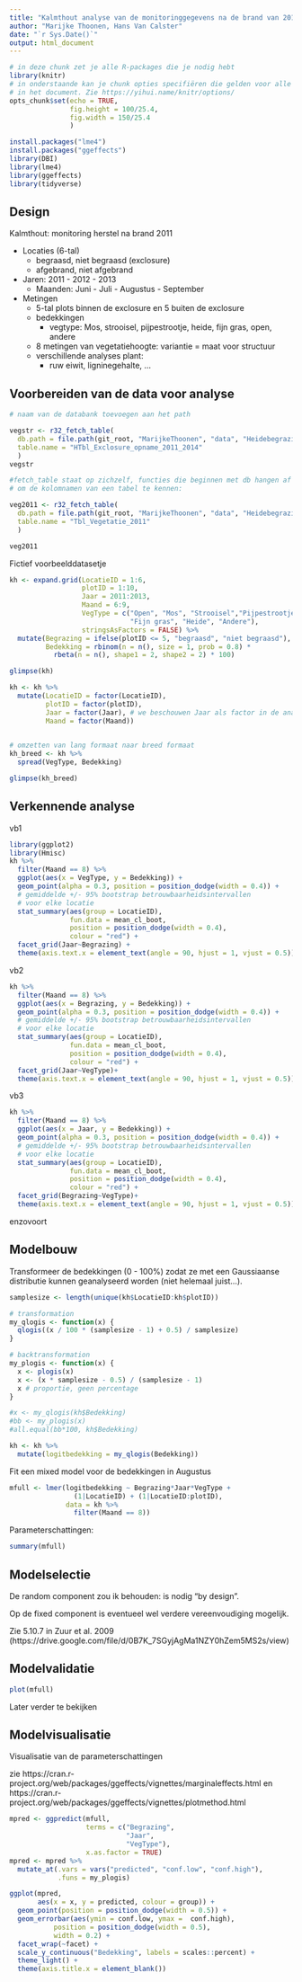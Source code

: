 ```yaml
---
title: "Kalmthout analyse van de monitoringgegevens na de brand van 2011"
author: "Marijke Thoonen, Hans Van Calster"
date: "`r Sys.Date()`"
output: html_document
---
```


```r
# in deze chunk zet je alle R-packages die je nodig hebt
library(knitr)
# in onderstaande kan je chunk opties specifiëren die gelden voor alle chunks 
# in het document. Zie https://yihui.name/knitr/options/
opts_chunk$set(echo = TRUE,
               fig.height = 100/25.4,
               fig.width = 150/25.4
               )

install.packages("lme4")
install.packages("ggeffects")
library(DBI)
library(lme4)
library(ggeffects)
library(tidyverse)
```

## Design

Kalmthout: monitoring herstel na brand 2011

- Locaties (6-tal)
  - begraasd, niet begraasd (exclosure)
  - afgebrand, niet afgebrand

- Jaren: 2011 - 2012 - 2013
  - Maanden: Juni - Juli - Augustus - September
  
- Metingen
  - 5-tal plots binnen de exclosure en 5 buiten de exclosure
  - bedekkingen
    - vegtype: Mos, strooisel, pijpestrootje, heide, fijn gras, open, andere
  - 8 metingen van vegetatiehoogte: variantie = maat voor structuur
  - verschillende analyses plant:
    - ruw eiwit, ligninegehalte, ...


## Voorbereiden van de data voor analyse

<!--tekst tussen deze tekens is commentaar die niet wordt getoond in de html output-->
<!--Structuur van de mappen:
./src/
./data/
mijn_Rstudioprojectnaam.Rproj
-->

<!--chunks gebruiken om r-code in logische blokken te organiseren-->

```r
# naam van de databank toevoegen aan het path

vegstr <- r32_fetch_table(
  db.path = file.path(git_root, "MarijkeThoonen", "data", "Heidebegrazing20112014.mdb"),
  table.name = "HTbl_Exclosure_opname_2011_2014"
  )
vegstr

#fetch_table staat op zichzelf, functies die beginnen met db hangen af van functie die connectie maakt met Accestabel, functie in appart script werkt niet
# om de kolomnamen van een tabel te kennen:

```


```r
veg2011 <- r32_fetch_table(
  db.path = file.path(git_root, "MarijkeThoonen", "data", "Heidebegrazing20112014.mdb"),
  table.name = "Tbl_Vegetatie_2011"
  )

veg2011
```



Fictief voorbeelddatasetje

```r
kh <- expand.grid(LocatieID = 1:6,
                  plotID = 1:10,
                  Jaar = 2011:2013,
                  Maand = 6:9,
                  VegType = c("Open", "Mos", "Strooisel","Pijpestrootje", 
                              "Fijn gras", "Heide", "Andere"), 
                  stringsAsFactors = FALSE) %>%
  mutate(Begrazing = ifelse(plotID <= 5, "begraasd", "niet begraasd"),
         Bedekking = rbinom(n = n(), size = 1, prob = 0.8) * 
           rbeta(n = n(), shape1 = 2, shape2 = 2) * 100)

```

<!--aparte chunks gebruiken wanneer die output genereren -->
<!-- 1 figuur of tabel = 1 chunk-->

```r
glimpse(kh)
```


```r
kh <- kh %>%
  mutate(LocatieID = factor(LocatieID),
         plotID = factor(plotID),
         Jaar = factor(Jaar), # we beschouwen Jaar als factor in de analyses omdat er nog maar 3 jaren zijn
         Maand = factor(Maand))
  
```



```r
# omzetten van lang formaat naar breed formaat
kh_breed <- kh %>%
  spread(VegType, Bedekking)
```


```r
glimpse(kh_breed)
```



## Verkennende analyse

vb1

```r
library(ggplot2)
library(Hmisc)
kh %>%
  filter(Maand == 8) %>%
  ggplot(aes(x = VegType, y = Bedekking)) +
  geom_point(alpha = 0.3, position = position_dodge(width = 0.4)) + 
  # gemiddelde +/- 95% bootstrap betrouwbaarheidsintervallen
  # voor elke locatie
  stat_summary(aes(group = LocatieID),
               fun.data = mean_cl_boot, 
               position = position_dodge(width = 0.4),
               colour = "red") + 
  facet_grid(Jaar~Begrazing) +
  theme(axis.text.x = element_text(angle = 90, hjust = 1, vjust = 0.5))
```

vb2

```r
kh %>%
  filter(Maand == 8) %>%
  ggplot(aes(x = Begrazing, y = Bedekking)) +
  geom_point(alpha = 0.3, position = position_dodge(width = 0.4)) + 
  # gemiddelde +/- 95% bootstrap betrouwbaarheidsintervallen
  # voor elke locatie
  stat_summary(aes(group = LocatieID),
               fun.data = mean_cl_boot, 
               position = position_dodge(width = 0.4),
               colour = "red") + 
  facet_grid(Jaar~VegType)+
  theme(axis.text.x = element_text(angle = 90, hjust = 1, vjust = 0.5))
```

vb3

```r
kh %>%
  filter(Maand == 8) %>%
  ggplot(aes(x = Jaar, y = Bedekking)) +
  geom_point(alpha = 0.3, position = position_dodge(width = 0.4)) + 
  # gemiddelde +/- 95% bootstrap betrouwbaarheidsintervallen
  # voor elke locatie
  stat_summary(aes(group = LocatieID),
               fun.data = mean_cl_boot, 
               position = position_dodge(width = 0.4),
               colour = "red") + 
  facet_grid(Begrazing~VegType)+
  theme(axis.text.x = element_text(angle = 90, hjust = 1, vjust = 0.5))
```



enzovoort



## Modelbouw

Transformeer de bedekkingen (0 - 100%) zodat ze met een Gaussiaanse distributie kunnen geanalyseerd worden (niet helemaal juist...).


```r
samplesize <- length(unique(kh$LocatieID:kh$plotID))

# transformation
my_qlogis <- function(x) {
  qlogis((x / 100 * (samplesize - 1) + 0.5) / samplesize)
}

# backtransformation
my_plogis <- function(x) {
  x <- plogis(x)
  x <- (x * samplesize - 0.5) / (samplesize - 1)
  x # proportie, geen percentage
}

#x <- my_qlogis(kh$Bedekking)
#bb <- my_plogis(x)
#all.equal(bb*100, kh$Bedekking)

kh <- kh %>%
  mutate(logitbedekking = my_qlogis(Bedekking))

```


Fit een mixed model voor de bedekkingen in Augustus

```r
mfull <- lmer(logitbedekking ~ Begrazing*Jaar*VegType + 
                (1|LocatieID) + (1|LocatieID:plotID),
              data = kh %>% 
                filter(Maand == 8))
```

Parameterschattingen:

```r
summary(mfull)
```


## Modelselectie

De random component zou ik behouden: is nodig "by design".

Op de fixed component is eventueel wel verdere vereenvoudiging mogelijk.

Zie 5.10.7 in Zuur et al. 2009 (https://drive.google.com/file/d/0B7K_7SGyjAgMa1NZY0hZem5MS2s/view)




## Modelvalidatie

```r
plot(mfull)
```

Later verder te bekijken


## Modelvisualisatie


Visualisatie van de parameterschattingen

zie https://cran.r-project.org/web/packages/ggeffects/vignettes/marginaleffects.html
en https://cran.r-project.org/web/packages/ggeffects/vignettes/plotmethod.html

```r
mpred <- ggpredict(mfull, 
                   terms = c("Begrazing", 
                             "Jaar",
                             "VegType"), 
                   x.as.factor = TRUE)
mpred <- mpred %>%
  mutate_at(.vars = vars("predicted", "conf.low", "conf.high"),
            .funs = my_plogis)
```


```r
ggplot(mpred, 
       aes(x = x, y = predicted, colour = group)) + 
  geom_point(position = position_dodge(width = 0.5)) + 
  geom_errorbar(aes(ymin = conf.low, ymax =  conf.high),
           position = position_dodge(width = 0.5),
           width = 0.2) + 
  facet_wrap(~facet) + 
  scale_y_continuous("Bedekking", labels = scales::percent) + 
  theme_light() + 
  theme(axis.title.x = element_blank())
```















